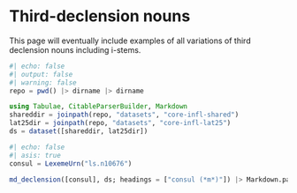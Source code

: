 # Third-declension nouns

::: {.callout-caution title="Incomplete"}
This page will eventually include examples of all variations of third declension nouns including i-stems.
:::







```julia
#| echo: false
#| output: false
#| warning: false
repo = pwd() |> dirname |> dirname

using Tabulae, CitableParserBuilder, Markdown
shareddir = joinpath(repo, "datasets", "core-infl-shared") 
lat25dir = joinpath(repo, "datasets", "core-infl-lat25") 
ds = dataset([shareddir, lat25dir])
```

```julia
#| echo: false
#| asis: true
consul = LexemeUrn("ls.n10676")

md_declension([consul], ds; headings = ["consul (*m*)"]) |> Markdown.parse
```